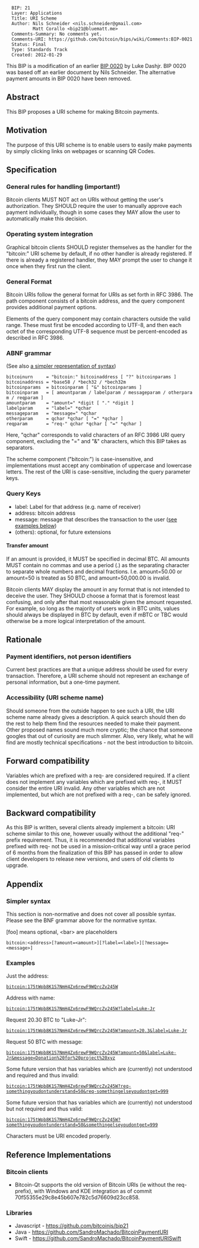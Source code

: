 <pre>
  BIP: 21
  Layer: Applications
  Title: URI Scheme
  Author: Nils Schneider <nils.schneider@gmail.com>
          Matt Corallo <bip21@bluematt.me>
  Comments-Summary: No comments yet.
  Comments-URI: https://github.com/bitcoin/bips/wiki/Comments:BIP-0021
  Status: Final
  Type: Standards Track
  Created: 2012-01-29
</pre>

This BIP is a modification of an earlier [[bip-0020.mediawiki|BIP 0020]] by Luke Dashjr. BIP 0020 was based off an earlier document by Nils Schneider. The alternative payment amounts in BIP 0020 have been removed.

==Abstract==
This BIP proposes a URI scheme for making Bitcoin payments.

==Motivation==
The purpose of this URI scheme is to enable users to easily make payments by simply clicking links on webpages or scanning QR Codes.

==Specification==

=== General rules for handling (important!) ===

Bitcoin clients MUST NOT act on URIs without getting the user's authorization.
They SHOULD require the user to manually approve each payment individually, though in some cases they MAY allow the user to automatically make this decision.

=== Operating system integration ===
Graphical bitcoin clients SHOULD register themselves as the handler for the "bitcoin:" URI scheme by default, if no other handler is already registered. If there is already a registered handler, they MAY prompt the user to change it once when they first run the client.

=== General Format ===

Bitcoin URIs follow the general format for URIs as set forth in RFC 3986. The path component consists of a bitcoin address, and the query component provides additional payment options.

Elements of the query component may contain characters outside the valid range. These must first be encoded according to UTF-8, and then each octet of the corresponding UTF-8 sequence must be percent-encoded as described in RFC 3986.

=== ABNF grammar ===

(See also [[#Simpler syntax|a simpler representation of syntax]])

 bitcoinurn     = "bitcoin:" bitcoinaddress [ "?" bitcoinparams ]
 bitcoinaddress = *base58 / *bech32 / *bech32m
 bitcoinparams  = bitcoinparam [ "&" bitcoinparams ]
 bitcoinparam   = [ amountparam / labelparam / messageparam / otherparam / reqparam ]
 amountparam    = "amount=" *digit [ "." *digit ]
 labelparam     = "label=" *qchar
 messageparam   = "message=" *qchar
 otherparam     = qchar *qchar [ "=" *qchar ]
 reqparam       = "req-" qchar *qchar [ "=" *qchar ]

Here, "qchar" corresponds to valid characters of an RFC 3986 URI query component, excluding the "=" and "&" characters, which this BIP takes as separators.

The scheme component ("bitcoin:") is case-insensitive, and implementations must accept any combination of uppercase and lowercase letters. The rest of the URI is case-sensitive, including the query parameter keys.

=== Query Keys ===

*label: Label for that address (e.g. name of receiver)
*address: bitcoin address
*message: message that describes the transaction to the user ([[#Examples|see examples below]])
*(others): optional, for future extensions

==== Transfer amount ====

If an amount is provided, it MUST be specified in decimal BTC.
All amounts MUST contain no commas and use a period (.) as the separating character to separate whole numbers and decimal fractions.
I.e. amount=50.00 or amount=50 is treated as 50 BTC, and amount=50,000.00 is invalid.

Bitcoin clients MAY display the amount in any format that is not intended to deceive the user.
They SHOULD choose a format that is foremost least confusing, and only after that most reasonable given the amount requested.
For example, so long as the majority of users work in BTC units, values should always be displayed in BTC by default, even if mBTC or TBC would otherwise be a more logical interpretation of the amount.
== Rationale ==

===Payment identifiers, not person identifiers===
Current best practices are that a unique address should be used for every transaction.
Therefore, a URI scheme should not represent an exchange of personal information, but a one-time payment.

===Accessibility (URI scheme name)===
Should someone from the outside happen to see such a URI, the URI scheme name already gives a description.
A quick search should then do the rest to help them find the resources needed to make their payment.
Other proposed names sound much more cryptic; the chance that someone googles that out of curiosity are much slimmer.
Also, very likely, what he will find are mostly technical specifications - not the best introduction to bitcoin.

==Forward compatibility==
Variables which are prefixed with a req- are considered required.  If a client does not implement any variables which are prefixed with req-, it MUST consider the entire URI invalid.  Any other variables which are not implemented, but which are not prefixed with a req-, can be safely ignored.

==Backward compatibility==
As this BIP is written, several clients already implement a bitcoin: URI scheme similar to this one, however usually without the additional "req-" prefix requirement.  Thus, it is recommended that additional variables prefixed with req- not be used in a mission-critical way until a grace period of 6 months from the finalization of this BIP has passed in order to allow client developers to release new versions, and users of old clients to upgrade.

== Appendix ==

=== Simpler syntax ===

This section is non-normative and does not cover all possible syntax.
Please see the BNF grammar above for the normative syntax.

[foo] means optional, &lt;bar&gt; are placeholders

 <nowiki>bitcoin:<address>[?amount=<amount>][?label=<label>][?message=<message>]</nowiki>

=== Examples ===

Just the address:
 bitcoin:175tWpb8K1S7NmH4Zx6rewF9WQrcZv245W

Address with name:
 bitcoin:175tWpb8K1S7NmH4Zx6rewF9WQrcZv245W?label=Luke-Jr

Request 20.30 BTC to "Luke-Jr":
 bitcoin:175tWpb8K1S7NmH4Zx6rewF9WQrcZv245W?amount=20.3&label=Luke-Jr

Request 50 BTC with message:
 bitcoin:175tWpb8K1S7NmH4Zx6rewF9WQrcZv245W?amount=50&label=Luke-Jr&message=Donation%20for%20project%20xyz

Some future version that has variables which are (currently) not understood and required and thus invalid:
 bitcoin:175tWpb8K1S7NmH4Zx6rewF9WQrcZv245W?req-somethingyoudontunderstand=50&req-somethingelseyoudontget=999

Some future version that has variables which are (currently) not understood but not required and thus valid:
 bitcoin:175tWpb8K1S7NmH4Zx6rewF9WQrcZv245W?somethingyoudontunderstand=50&somethingelseyoudontget=999

Characters must be URI encoded properly.

== Reference Implementations ==
=== Bitcoin clients ===
* Bitcoin-Qt supports the old version of Bitcoin URIs (ie without the req- prefix), with Windows and KDE integration as of commit 70f55355e29c8e45b607e782c5d76609d23cc858.

=== Libraries ===
* Javascript - https://github.com/bitcoinjs/bip21
* Java - https://github.com/SandroMachado/BitcoinPaymentURI
* Swift - https://github.com/SandroMachado/BitcoinPaymentURISwift
